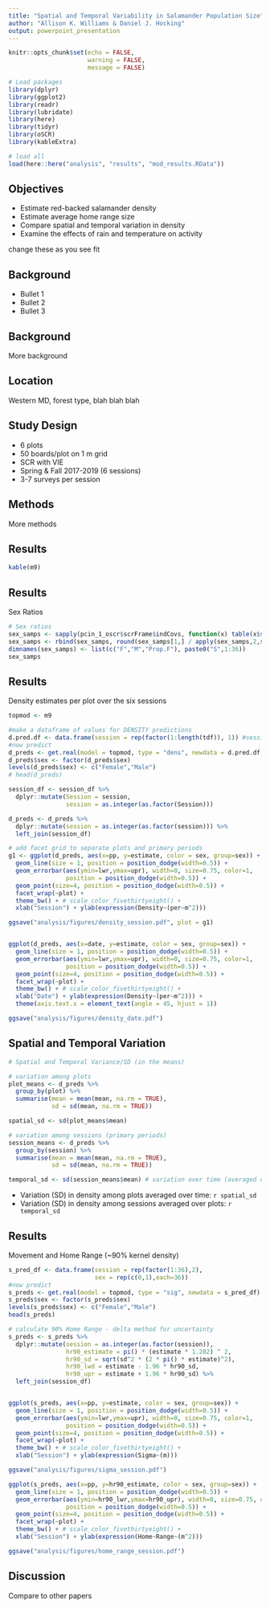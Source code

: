 ```yaml
---
title: "Spatial and Temporal Variability in Salamander Population Size"
author: "Allison K. Williams & Daniel J. Hocking"
output: powerpoint_presentation
---
```


```r
knitr::opts_chunk$set(echo = FALSE,
                      warning = FALSE,
                      message = FALSE)
```

```r
# Load packages
library(dplyr)
library(ggplot2)
library(readr)
library(lubridate)
library(here)
library(tidyr)
library(oSCR)
library(kableExtra)

# load all
load(here::here("analysis", "results", "mod_results.RData"))
```

## Objectives

- Estimate red-backed salamander density
- Estimate average home range size
- Compare spatial and temporal variation in density
- Examine the effects of rain and temperature on activity

change these as you see fit

## Background

- Bullet 1
- Bullet 2
- Bullet 3

## Background

More background

## Location

Western MD, forest type, blah blah blah

## Study Design

- 6 plots
- 50 boards/plot on 1 m grid
- SCR with VIE
- Spring & Fall 2017-2019 (6 sessions)
- 3-7 surveys per session

## Methods

More methods

## Results

```r
kable(m9)
```

## Results

Sex Ratios

```r
# Sex ratios
sex_samps <- sapply(pcin_1_oscr$scrFrame$indCovs, function(x) table(x$sex))
sex_samps <- rbind(sex_samps, round(sex_samps[1,] / apply(sex_samps,2,sum),2))
dimnames(sex_samps) <- list(c("F","M","Prop.F"), paste0("S",1:36))
sex_samps
```

## Results

Density estimates per plot over the six sessions

```r
topmod <- m9

#make a dataframe of values for DENSITY predictions
d.pred.df <- data.frame(session = rep(factor(1:length(tdf)), 1)) #session specific
#now predict
d_preds <- get.real(model = topmod, type = "dens", newdata = d.pred.df, d.factor = 4)
d_preds$sex <- factor(d_preds$sex)
levels(d_preds$sex) <- c("Female","Male")
# head(d_preds)

session_df <- session_df %>%
  dplyr::mutate(Session = session,
                session = as.integer(as.factor(Session)))

d_preds <- d_preds %>%
  dplyr::mutate(session = as.integer(as.factor(session))) %>%
  left_join(session_df)

# add facet grid to separate plots and primary periods
g1 <- ggplot(d_preds, aes(x=pp, y=estimate, color = sex, group=sex)) +
  geom_line(size = 1, position = position_dodge(width=0.5)) +
  geom_errorbar(aes(ymin=lwr,ymax=upr), width=0, size=0.75, color=1,
                position = position_dodge(width=0.5)) +
  geom_point(size=4, position = position_dodge(width=0.5)) +
  facet_wrap(~plot) +
  theme_bw() + # scale_color_fivethirtyeight() +
  xlab("Session") + ylab(expression(Density~(per~m^2)))

ggsave("analysis/figures/density_session.pdf", plot = g1)


ggplot(d_preds, aes(x=date, y=estimate, color = sex, group=sex)) +
  geom_line(size = 1, position = position_dodge(width=0.5)) +
  geom_errorbar(aes(ymin=lwr,ymax=upr), width=0, size=0.75, color=1,
                position = position_dodge(width=0.5)) +
  geom_point(size=4, position = position_dodge(width=0.5)) +
  facet_wrap(~plot) +
  theme_bw() + # scale_color_fivethirtyeight() +
  xlab("Date") + ylab(expression(Density~(per~m^2))) +
  theme(axis.text.x = element_text(angle = 45, hjust = 1))

ggsave("analysis/figures/density_date.pdf")
```

## Spatial and Temporal Variation

```r
# Spatial and Temporal Variance/SD (in the means)

# variation among plots
plot_means <- d_preds %>%
  group_by(plot) %>%
  summarise(mean = mean(mean, na.rm = TRUE),
            sd = sd(mean, na.rm = TRUE))

spatial_sd <- sd(plot_means$mean)

# variation among sessions (primary periods)
session_means <- d_preds %>%
  group_by(session) %>%
  summarise(mean = mean(mean, na.rm = TRUE),
            sd = sd(mean, na.rm = TRUE))

temporal_sd <- sd(session_means$mean) # variation over time (averaged over space)
```

- Variation (SD) in density among plots averaged over time: `r spatial_sd`
- Variation (SD) in density among sessions averaged over plots: `r temporal_sd`

## Results

Movement and Home Range (~90% kernel density)

```r
s_pred_df <- data.frame(session = rep(factor(1:36),2),
                        sex = rep(c(0,1),each=36))
#now predict
s_preds <- get.real(model = topmod, type = "sig", newdata = s_pred_df)
s_preds$sex <- factor(s_preds$sex)
levels(s_preds$sex) <- c("Female","Male")
head(s_preds)

# calculate 90% Home Range - delta method for uncertainty
s_preds <- s_preds %>%
  dplyr::mutate(session = as.integer(as.factor(session)),
                hr90_estimate = pi() * (estimate * 1.282) ^ 2,
                hr90_sd = sqrt(sd^2 * (2 * pi() * estimate)^2),
                hr90_lwd = estimate - 1.96 * hr90_sd,
                hr90_upr = estimate + 1.96 * hr90_sd) %>%
  left_join(session_df)


ggplot(s_preds, aes(x=pp, y=estimate, color = sex, group=sex)) +
  geom_line(size = 1, position = position_dodge(width=0.5)) +
  geom_errorbar(aes(ymin=lwr,ymax=upr), width=0, size=0.75, color=1,
                position = position_dodge(width=0.5)) +
  geom_point(size=4, position = position_dodge(width=0.5)) +
  facet_wrap(~plot) +
  theme_bw() + # scale_color_fivethirtyeight() +
  xlab("Session") + ylab(expression(Sigma~(m)))

ggsave("analysis/figures/sigma_session.pdf")

ggplot(s_preds, aes(x=pp, y=hr90_estimate, color = sex, group=sex)) +
  geom_line(size = 1, position = position_dodge(width=0.5)) +
  geom_errorbar(aes(ymin=hr90_lwr,ymax=hr90_upr), width=0, size=0.75, color=1,
                position = position_dodge(width=0.5)) +
  geom_point(size=4, position = position_dodge(width=0.5)) +
  facet_wrap(~plot) +
  theme_bw() + # scale_color_fivethirtyeight() +
  xlab("Session") + ylab(expression(Home~Range~(m^2)))

ggsave("analysis/figures/home_range_session.pdf")
```

## Discussion

Compare to other papers
